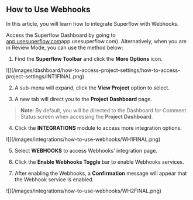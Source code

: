 ## How to Use Webhooks

In this article, you will learn how to integrate Superflow with Webhooks.

Access the Superflow Dashboard by going to [app.usesuperflow.com](app.usesuperflow.com)app.usesuperflow.com). Alternatively, when you are in Review Mode, you can use the method below:

1. Find the **Superflow Toolbar** and click the **More Options** icon.

<Frame>
![](/images/dashboard/how-to-access-project-settings/how-to-access-project-settings/INT1FINAL.png)
</Frame>

2. A sub-menu will expand, click the **View Project** option to select.

3. A new tab will direct you to the **Project Dashboard** page.

> **Note**: By default, you will be directed to the Dashboard for Comment Status screen when accessing the **Project Dashboard**.

4. Click the **INTEGRATIONS** module to access more integration options.

<Frame>
![](/images/integrations/how-to-use-webhooks/WH1FINAL.png)
</Frame>

5. Select **WEBHOOKS** to access Webhooks’ integration page.

6. Click the **Enable Webhooks Toggle** bar to enable Webhooks services.

7. After enabling the Webhooks, a **Confirmation** message will appear that the Webhook service is enabled.

<Frame>
![](/images/integrations/how-to-use-webhooks/WH2FINAL.png)
</Frame>



